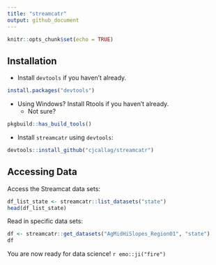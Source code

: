 ```yaml
---
title: "streamcatr"
output: github_document
---
```


```r
knitr::opts_chunk$set(echo = TRUE)
```

## Installation

  - Install `devtools` if you haven't already.

```r
install.packages("devtools")
```

  - Using Windows? Install Rtools if you haven’t already.   
    - Not sure? 

```r
pkgbuild::has_build_tools()
```

  - Install `streamcatr` using `devtools`:
  
```r
devtools::install_github("cjcallag/streamcatr")
```


## Accessing Data

Access the Streamcat data sets:

```r
df_list_state <- streamcatr::list_datasets("state")
head(df_list_state)
```

Read in specific data sets:

```r
df <- streamcatr::get_datasets("AgMidHiSlopes_Region01", "state")
df
```

You are now ready for data science! `r emo::ji("fire")`
